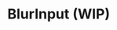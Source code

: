 
# BlurInput (WIP)

<SourceCode
  href="https://github.com/bytedance/flowgram.ai/tree/main/packages/materials/form-materials/src/components/blur-input"
/>